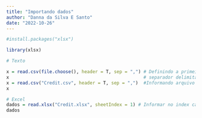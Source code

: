 ```yaml
---
title: "Importando dados"
author: "Danna da Silva E Santo"
date: "2022-10-26"
---
```


```r
#install.packages("xlsx")

library(xlsx)
```

```r
# Texto

x = read.csv(file.choose(), header = T, sep = ",") # Definindo a primeira linha como cabeçalho e
x                                                  # separador delimitador 
x = read.csv("Credit.csv", header = T, sep = ",")  #Informando arquivo 
x
```

```r
# Excel 
dados = read.xlsx("Credit.xlsx", sheetIndex = 1) # Informar no index caso queira uma 2 planilha
dados

```

